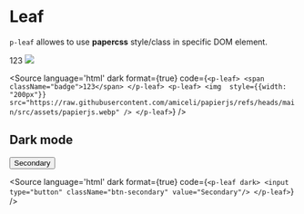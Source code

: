 
<Meta title="Utils/Leaf/Overview" />

# Leaf

`p-leaf` allowes to use **papercss** style/class in specific DOM element.

<p-leaf>
    <span className="badge">123</span>
</p-leaf>
<p-leaf>
    <img 
        style={{width: "200px"}}
        src="https://raw.githubusercontent.com/amiceli/papierjs/refs/heads/main/src/assets/papierjs.webp"
    />
</p-leaf>

<Source language='html' dark format={true} code={`
    <p-leaf>
        <span className="badge">123</span>
    </p-leaf>
    <p-leaf>
        <img 
            style={{width: "200px"}}
            src="https://raw.githubusercontent.com/amiceli/papierjs/refs/heads/main/src/assets/papierjs.webp"
        />
    </p-leaf>
`} />

## Dark mode

<div style={{padding: '10px', boxSizing: "border-box", width: "100%", background: "#41403e"}}>
    <p-leaf dark>
        <input type="button" className="btn-secondary" value="Secondary"/>
    </p-leaf>
</div>

<Source language='html' dark format={true} code={`
    <p-leaf dark>
        <input type="button" className="btn-secondary" value="Secondary"/>
    </p-leaf>
`} />